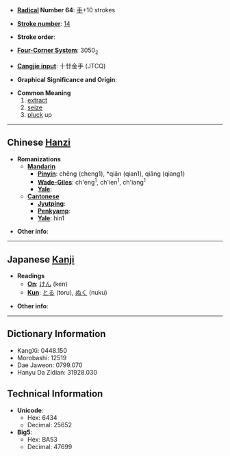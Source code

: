 * '''[[Wiktionary:Chinese radical index| Radical]] Number 64''': [[Wiktionary:Chinese radical index 手|手]]+10 strokes

* '''[[Wiktionary:Chinese total strokes index|Stroke number]]''': [[Wiktionary:Chinese total strokes index 14|14]]

* '''Stroke order''': 

* '''[[Wiktionary:Chinese four corner index|Four-Corner System]]''': 3050<sub>2</sub>

* '''[[Wiktionary:Chinese Cangjie index|Cangjie input]]''': 十廿金手 (JTCQ)

* '''Graphical Significance and Origin''': 

* '''Common Meaning'''
*# [[extract]]
*# [[seize]]
*# [[pluck]] up


----

== Chinese [[Hanzi]] ==

* '''Romanizations'''
** '''[[Mandarin]]'''
*** '''[[Pinyin]]''': chēng (cheng1), *qiān (qian1), qiāng (qiang1)
*** '''[[Wade-Giles]]''': ch'eng<sup>1</sup>, ch'ien<sup>1</sup>, ch'iang<sup>1</sup>
*** '''[[Yale]]''': 
** '''[[Cantonese]]'''
*** '''[[Jyutping]]''':
*** '''[[Penkyamp]]''': 
*** '''[[Yale]]''': hin1

* '''Other info''': 

----

== Japanese [[Kanji]] ==

* '''Readings'''
** '''[[On]]''': [[けん]] (ken)
** '''[[Kun]]''': [[とる]] (toru), [[ぬく]] (nuku)

* '''Other info''':  

----

== Dictionary Information ==

* KangXi: 0448.150
* Morobashi: 12519
* Dae Jaweon: 0799.070
* Hanyu Da Zidian: 31928.030

== Technical Information ==

* '''Unicode''':
** Hex: 6434
** Decimal: 25652
* '''Big5''':
** Hex: BA53
** Decimal: 47699